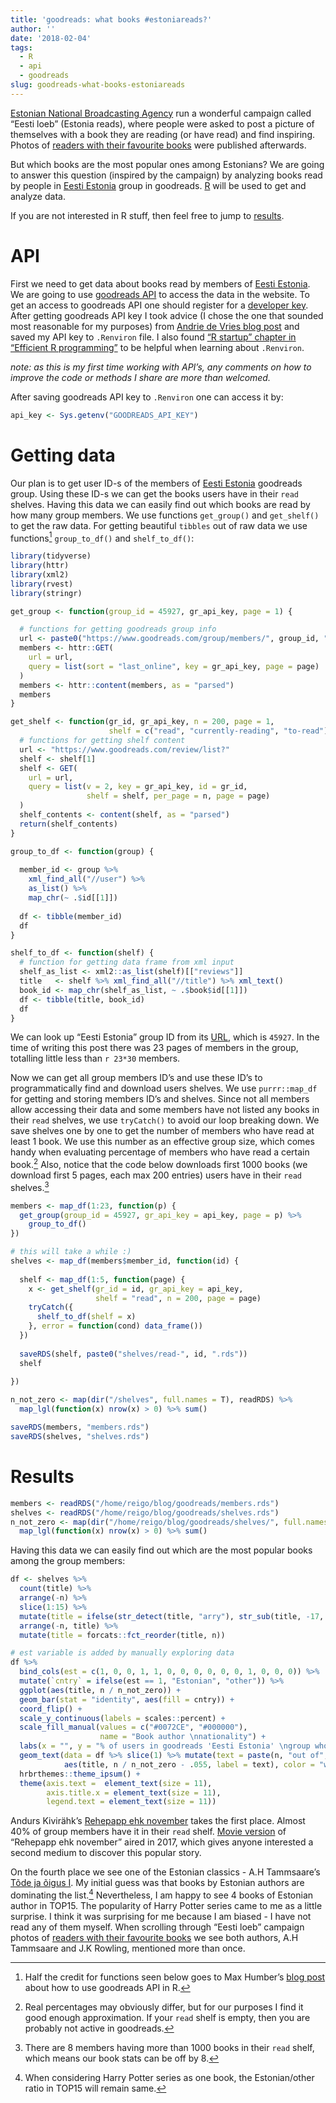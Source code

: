 ```yaml
---
title: 'goodreads: what books #estoniareads?'
author: ''
date: '2018-02-04'
tags:
  - R
  - api
  - goodreads
slug: goodreads-what-books-estoniareads
---
```


[Estonian National Broadcasting Agency](https://news.err.ee/) run a wonderful campaign called "Eesti loeb" (Estonia reads), where people were asked to post a picture of themselves with a book they are reading (or have read) and find inspiring. Photos of [readers with their favourite books](https://kultuur.err.ee/677126/fotod-lugejad-koos-oma-lemmikraamatutega) were published afterwards. 

But which books are the most popular ones among Estonians? We are going to answer this question (inspired by the campaign) by analyzing books read by people in [Eesti Estonia](https://www.goodreads.com/group/show/45927-eesti-estonia) group in goodreads. [R](https://en.wikipedia.org/wiki/R_(programming_language)) will be used to get and analyze data.

If you are not interested in R stuff, then feel free to jump to [results](#results).

# API

First we need to get data about books read by members of [Eesti Estonia](https://www.goodreads.com/group/show/45927-eesti-estonia). We are going to use [goodreads API](https://www.goodreads.com/api) to access the data in the website. To get an access to goodreads API one should register for a [developer key](https://www.goodreads.com/api/keys). After getting goodreads API key I took advice (I chose the one that sounded most reasonable for my purposes) from [Andrie de Vries blog post](http://blog.revolutionanalytics.com/2015/11/how-to-store-and-use-authentication-details-with-r.html) and saved my API key to `.Renviron` file. I also found ["R startup" chapter in "Efficient R programming"](https://csgillespie.github.io/efficientR/r-startup.html) to be helpful when learning about `.Renviron`. 

_note: as this is my first time working with API's, any comments on how to improve the code or methods I share are more than welcomed._

After saving goodreads API key to `.Renviron` one can access it by:

```r
api_key <- Sys.getenv("GOODREADS_API_KEY")
```

# Getting data

Our plan is to get user ID-s of the members of [Eesti Estonia](https://www.goodreads.com/group/show/45927-eesti-estonia) goodreads group. Using these ID-s we can get the books users have in their `read` shelves. Having this data we can easily find out which books are read by how many group members. We use functions `get_group()` and `get_shelf()` to get the raw data. For getting beautiful `tibbles` out of raw data we use functions[^1] `group_to_df()` and `shelf_to_df()`:  

```r
library(tidyverse)
library(httr)
library(xml2)
library(rvest)
library(stringr)

get_group <- function(group_id = 45927, gr_api_key, page = 1) {

  # functions for getting goodreads group info
  url <- paste0("https://www.goodreads.com/group/members/", group_id, ".xml")
  members <- httr::GET(
    url = url, 
    query = list(sort = "last_online", key = gr_api_key, page = page)
  )
  members <- httr::content(members, as = "parsed")
  members
}

get_shelf <- function(gr_id, gr_api_key, n = 200, page = 1, 
                      shelf = c("read", "currently-reading", "to-read")) {
  # functions for getting shelf content
  url <- "https://www.goodreads.com/review/list?"
  shelf <- shelf[1]
  shelf <- GET(
    url = url, 
    query = list(v = 2, key = gr_api_key, id = gr_id, 
                 shelf = shelf, per_page = n, page = page)
  )
  shelf_contents <- content(shelf, as = "parsed")
  return(shelf_contents)
}

group_to_df <- function(group) {
  
  member_id <- group %>% 
    xml_find_all("//user") %>% 
    as_list() %>% 
    map_chr(~ .$id[[1]])
  
  df <- tibble(member_id)
  df
}

shelf_to_df <- function(shelf) {
  # function for getting data frame from xml input 
  shelf_as_list <- xml2::as_list(shelf)[["reviews"]]
  title   <- shelf %>% xml_find_all("//title") %>% xml_text()
  book_id <- map_chr(shelf_as_list, ~ .$book$id[[1]])
  df <- tibble(title, book_id)
  df
}
```

We can look up "Eesti Estonia" group ID from its [URL](https://www.goodreads.com/group/show/45927-eesti-estonia), which is `45927`. In the time of writing this post there was 23 pages of members in the group, totalling little less than `r 23*30` members. 

Now we can get all group members ID's and use these ID's to programmatically find and download users shelves. We use `purrr::map_df` for getting and storing members ID's and shelves. Since not all members allow accessing their data and some members have not listed any books in their `read` shelves, we use `tryCatch()` to avoid our loop breaking down.  We save shelves one by one to get the number of members who have read at least 1 book. We use this number as an effective group size, which comes handy when evaluating percentage of members who have read a certain book.[^2] Also, notice that the code below downloads first 1000 books (we download first 5 pages, each max 200 entries) users have in their `read` shelves.[^4] 

```r
members <- map_df(1:23, function(p) {
  get_group(group_id = 45927, gr_api_key = api_key, page = p) %>% 
    group_to_df()
})

# this will take a while :)
shelves <- map_df(members$member_id, function(id) {
  
  shelf <- map_df(1:5, function(page) {
    x <- get_shelf(gr_id = id, gr_api_key = api_key,
                   shelf = "read", n = 200, page = page)
    tryCatch({
      shelf_to_df(shelf = x)
    }, error = function(cond) data_frame())
  }) 
  
  saveRDS(shelf, paste0("shelves/read-", id, ".rds"))
  shelf
  
})

n_not_zero <- map(dir("/shelves", full.names = T), readRDS) %>% 
  map_lgl(function(x) nrow(x) > 0) %>% sum()

saveRDS(members, "members.rds")
saveRDS(shelves, "shelves.rds")
```


# Results {#results}


```r
members <- readRDS("/home/reigo/blog/goodreads/members.rds")
shelves <- readRDS("/home/reigo/blog/goodreads/shelves.rds")
n_not_zero <- map(dir("/home/reigo/blog/goodreads/shelves/", full.names = T), readRDS) %>%
  map_lgl(function(x) nrow(x) > 0) %>% sum()
```

Having this data we can easily find out which are the most popular books among the group members:

```r
df <- shelves %>%
  count(title) %>%
  arrange(-n) %>%
  slice(1:15) %>%
  mutate(title = ifelse(str_detect(title, "arry"), str_sub(title, -17, -2), title)) %>%
  arrange(-n, title) %>%
  mutate(title = forcats::fct_reorder(title, n))

# est variable is added by manually exploring data
df %>%
  bind_cols(est = c(1, 0, 0, 1, 1, 0, 0, 0, 0, 0, 0, 1, 0, 0, 0)) %>%
  mutate(`cntry` = ifelse(est == 1, "Estonian", "other")) %>%
  ggplot(aes(title, n / n_not_zero)) +
  geom_bar(stat = "identity", aes(fill = cntry)) +
  coord_flip() +
  scale_y_continuous(labels = scales::percent) +
  scale_fill_manual(values = c("#0072CE", "#000000"),
                    name = "Book author \nnationality") +
  labs(x = "", y = "% of users in goodreads 'Eesti Estonia' \ngroup who have read the book") +
  geom_text(data = df %>% slice(1) %>% mutate(text = paste(n, "out of", n_not_zero)),
            aes(title, n / n_not_zero - .055, label = text), color = "white", size = 3) +
  hrbrthemes::theme_ipsum() +
  theme(axis.text =  element_text(size = 11),
        axis.title.x = element_text(size = 11),
        legend.text = element_text(size = 11))
```

Andurs Kivirähk's [Rehepapp ehk november](https://www.goodreads.com/book/show/6347735) takes the first place. Almost 40% of group members have it in their `read` shelf. [Movie version](http://www.imdb.com/title/tt6164502/) of "Rehepapp ehk november" aired in 2017, which gives anyone interested a second medium to discover this popular story. 

On the fourth place we see one of the Estonian classics - A.H Tammsaare's [Tõde ja õigus I](https://www.goodreads.com/book/show/7704481).
My initial guess was that books by Estonian authors are dominating the list.[^3] Nevertheless, I am happy to see 4 books of Estonian author in TOP15. The popularity of Harry Potter series came to me as a little surprise. I think it was surprising for me because I am biased - I have not read any of them myself. When scrolling through "Eesti loeb" campaign photos of [readers with their favourite books](https://kultuur.err.ee/677126/fotod-lugejad-koos-oma-lemmikraamatutega) we see both authors, A.H Tammsaare and J.K Rowling, mentioned more than once.


[^1]: Half the credit for functions seen below goes to Max Humber's [blog post](http://maxhumber.com/goodreads-API-r) about how to use goodreads API in R.  
[^2]: Real percentages may obviously differ, but for our purposes I find it good enough approximation. If your `read` shelf is empty, then you are probably not active in goodreads.
[^3]: When considering Harry Potter series as one book, the Estonian/other ratio in TOP15 will remain same. 
[^4]: There are 8 members having more than 1000 books in their `read` shelf, which means our book stats can be off by 8.